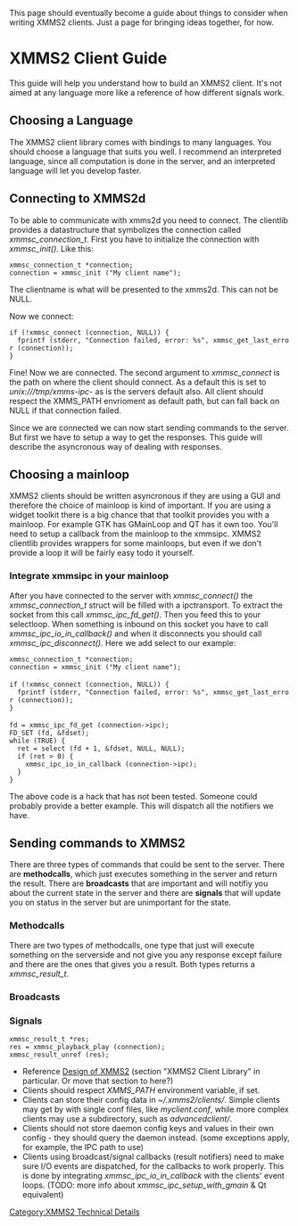 {{Navbar}}

This page should eventually become a guide about things to consider when writing XMMS2 clients. Just a page for bringing ideas together, for now.

= XMMS2 Client Guide =

This guide will help you understand how to build an XMMS2 client. It's not aimed at any language more like a reference of how different signals work.

== Choosing a Language ==
The XMMS2 client library comes with bindings to many languages. You should choose a language that suits you well. I recommend an interpreted language, since all computation is done in the server, and an interpreted language will let you develop faster.

== Connecting to XMMS2d ==
To be able to communicate with xmms2d you need to connect. The clientlib provides a datastructure that symbolizes the connection called ''xmmsc_connection_t''. First you have to initialize the connection with ''xmmsc_init()''. Like this:

 xmmsc_connection_t *connection;
 connection = xmmsc_init ("My client name");

The clientname is what will be presented to the xmms2d. This can not be NULL.

Now we connect:

 if (!xmmsc_connect (connection, NULL)) {
   fprintf (stderr, "Connection failed, error: %s", xmmsc_get_last_error (connection));
 }

Fine! Now we are connected. The second argument to ''xmmsc_connect'' is the path on where the client should connect. As a default this is set to ''unix:///tmp/xmms-ipc-<username>'' as is the servers default also. All client should respect the XMMS_PATH envrioment as default path, but can fall back on NULL if that connection failed. 

Since we are connected we can now start sending commands to the server. But first we have to setup a way to get the responses. This guide will describe the asyncronous way of dealing with responses.

== Choosing a mainloop ==
XMMS2 clients should be written asyncronous if they are using a GUI and therefore the choice of mainloop is kind of important. If you are using a widget toolkit there is a big chance that that toolkit provides you with a mainloop. For example GTK has GMainLoop and QT has it own too. You'll need to setup a callback from the mainloop to the xmmsipc. XMMS2 clientlib provides wrappers for some mainloops, but even if we don't provide a loop it will be fairly easy todo it yourself. 

=== Integrate xmmsipc in your mainloop ===
After you have connected to the server with ''xmmsc_connect()'' the ''xmmsc_connection_t'' struct will be filled with a ipctransport. To extract the socket from this call ''xmmsc_ipc_fd_get()''. Then you feed this to your selectloop. When something is inbound on this socket you have to call ''xmmsc_ipc_io_in_callback()'' and when it disconnects you should call ''xmmsc_ipc_disconnect()''. Here we add select to our example:

 xmmsc_connection_t *connection;
 connection = xmmsc_init ("My client name");
 
 if (!xmmsc_connect (connection, NULL)) {
   fprintf (stderr, "Connection failed, error: %s", xmmsc_get_last_error (connection));
 }
 
 fd = xmmsc_ipc_fd_get (connection->ipc);
 FD_SET (fd, &fdset);
 while (TRUE) {
   ret = select (fd + 1, &fdset, NULL, NULL);
   if (ret > 0) {
     xmmsc_ipc_io_in_callback (connection->ipc);
   }
 }

The above code is a hack that has not been tested. Someone could probably provide a better example. This will dispatch all the notifiers we have.

== Sending commands to XMMS2 ==
There are three types of commands that could be sent to the server. There are '''methodcalls''', which just executes something in the server and return the result. There are '''broadcasts''' that are important and will notifiy you about the current state in the server and there are '''signals''' that will update you on status in the server but are unimportant for the state. 

=== Methodcalls ===
There are two types of methodcalls, one type that just will execute something on the serverside and not give you any response except failure and there are the ones that gives you a result. Both types returns a ''xmmsc_result_t''. 

=== Broadcasts ===

=== Signals ===

 xmmsc_result_t *res;
 res = xmmsc_playback_play (connection);
 xmmsc_result_unref (res);

* Reference [[Design of XMMS2]] (section "XMMS2 Client Library" in particular. Or move that section to here?)
* Clients should respect ''XMMS_PATH'' environment variable, if set.
* Clients can store their config data in ''~/.xmms2/clients/''. Simple clients may get by with single conf files, like ''myclient.conf'', while more complex clients may use a subdirectory, such as ''advancedclient/''.
* Clients should not store daemon config keys and values in their own config - they should query the daemon instead. (some exceptions apply, for example, the IPC path to use)
* Clients using broadcast/signal callbacks (result notifiers) need to make sure I/O events are dispatched, for the callbacks to work properly. This is done by integrating ''xmmsc_ipc_io_in_callback'' with the clients' event loops. (TODO: more info about ''xmmsc_ipc_setup_with_gmain'' & Qt equivalent)

[[Category:XMMS2 Technical Details]]